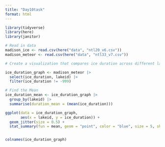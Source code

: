 ```yaml
---
title: "Day10task"
format: html
---
```

```r
library(tidyverse)
library(here)
library(janitor)
```


```r
# Read in data
madison_ice <- read.csv(here("data", "ntl20_v6.csv"))
madison_meteor <- read.csv(here("data", "ntl33_v7.csv"))

```

```r
# Create a visualization that compares ice duration across different lakes in the Madison Lake Area. Include both the actual ice duration values and some representation of summary statistics for each lake. Careful if you use a boxplot over a jitter or beeswarm - what values might be doubly represented? Can you find an argument that would help you remove those from the boxplot?

ice_duration_graph <- madison_meteor |> 
  select(ice_duration, lakeid) |> 
  filter(ice_duration != -999)

# Find the Mean
ice_duration_mean <- ice_duration_graph |> 
  group_by(lakeid) |> 
  summarise(duration_mean = (mean(ice_duration)))

ggplot(data = ice_duration_graph, 
       aes(x = lakeid, y = ice_duration)) +
  geom_jitter(size = 0.5) +
  stat_summary(fun = mean, geom = "point", color = "blue", size = 5, shape = 18)


colnames(ice_duration_graph)
 


```

```r

```

